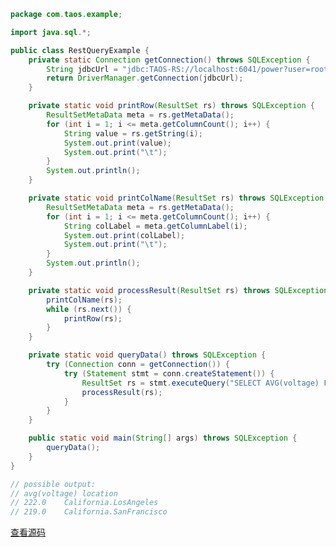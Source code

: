 ```java
package com.taos.example;

import java.sql.*;

public class RestQueryExample {
    private static Connection getConnection() throws SQLException {
        String jdbcUrl = "jdbc:TAOS-RS://localhost:6041/power?user=root&password=taosdata";
        return DriverManager.getConnection(jdbcUrl);
    }

    private static void printRow(ResultSet rs) throws SQLException {
        ResultSetMetaData meta = rs.getMetaData();
        for (int i = 1; i <= meta.getColumnCount(); i++) {
            String value = rs.getString(i);
            System.out.print(value);
            System.out.print("\t");
        }
        System.out.println();
    }

    private static void printColName(ResultSet rs) throws SQLException {
        ResultSetMetaData meta = rs.getMetaData();
        for (int i = 1; i <= meta.getColumnCount(); i++) {
            String colLabel = meta.getColumnLabel(i);
            System.out.print(colLabel);
            System.out.print("\t");
        }
        System.out.println();
    }

    private static void processResult(ResultSet rs) throws SQLException {
        printColName(rs);
        while (rs.next()) {
            printRow(rs);
        }
    }

    private static void queryData() throws SQLException {
        try (Connection conn = getConnection()) {
            try (Statement stmt = conn.createStatement()) {
                ResultSet rs = stmt.executeQuery("SELECT AVG(voltage) FROM meters GROUP BY location");
                processResult(rs);
            }
        }
    }

    public static void main(String[] args) throws SQLException {
        queryData();
    }
}

// possible output:
// avg(voltage)	location
// 222.0	California.LosAngeles
// 219.0	California.SanFrancisco

```

[查看源码](https://github.com/taosdata/TDengine/blob/main/docs/examples/java/src/main/java/com/taos/example/RestQueryExample.java)

